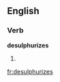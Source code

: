 
==English==

===Verb===
'''desulphurizes'''

# {{third-person singular of|[[desulphurize]]}}

[[fr:desulphurizes]]